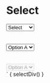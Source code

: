 
<Meta title="Form/Select" />

# Select

<div class="select">
  <select>
    <option disabled selected>Select</option>
    <option>Option A</option>
    <option>Option B</option>
  </select>
</div>
<br/><br/>
<div class="select">
  <select>
    <option disabled>Select</option>
    <option>Option A</option>
    <option>Option B</option>
  </select>
</div>
<br/><br/>
<div class="select">
  <select disabled>
    <option disabled>Select</option>
    <option>Option A</option>
    <option>Option B</option>
  </select>
</div>`

<Preview mdxSource={selectDiv()}>
  <Story name="Default" height="190px" parameters={{
    design: figmaConfig('603%3A6')
  }}>{
    selectDiv()
  }</Story>
</Preview>
